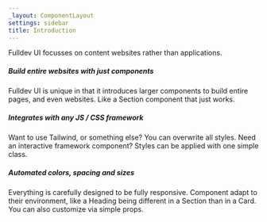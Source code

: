 ```yaml
---
_layout: ComponentLayout
settings: sidebar
title: Introduction
---
```


Fulldev UI focusses on content websites rather than applications.

##### Build entire websites with just components

Fulldev UI is unique in that it introduces larger components to build entire pages, and even websites. Like a Section component that just works.

##### Integrates with any JS / CSS framework

Want to use Tailwind, or something else? You can overwrite all styles. Need an interactive framework component? Styles can be applied with one simple class.

##### Automated colors, spacing and sizes

Everything is carefully designed to be fully responsive. Component adapt to their environment, like a Heading being different in a Section than in a Card. You can also customize via simple props.
